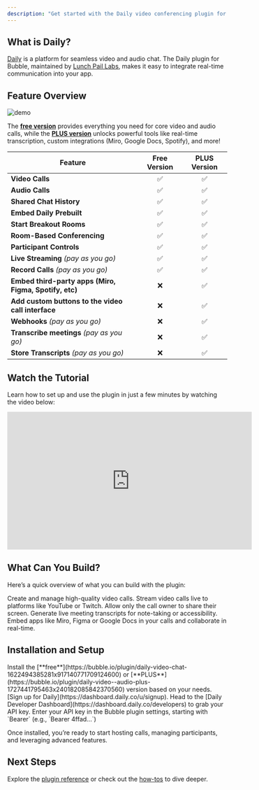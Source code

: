 ```yaml
---
description: "Get started with the Daily video conferencing plugin for Bubble."
---
```



## What is Daily?

[Daily](https://www.daily.co/) is a platform for seamless video and audio chat. The Daily plugin for Bubble, maintained by [Lunch Pail Labs](https://www.lunchpaillabs.com), makes it easy to integrate real-time communication into your app.

## Feature Overview

![demo](https://res.cloudinary.com/dpfmaccxx/image/upload/v1727828385/chatplugindemo_yxpv8u.gif)

The [**free version**](https://bubble.io/plugin/daily-video-chat-1622494385281x917140771709124600) provides everything you need for core video and audio calls, while the [**PLUS version**](https://bubble.io/plugin/daily-video--audio-plus-1727441795463x240182085842370560) unlocks powerful tools like real-time transcription, custom integrations (Miro, Google Docs, Spotify), and more!

| **Feature**                                            | **Free Version** | **PLUS Version** |
| ------------------------------------------------------ | :--------------: | :--------------: |
| **Video Calls**                                        |        ✅        |        ✅        |
| **Audio Calls**                                        |        ✅        |        ✅        |
| **Shared Chat History**                                |        ✅        |        ✅        |
| **Embed Daily Prebuilt**                               |        ✅        |        ✅        |
| **Start Breakout Rooms**                               |        ✅        |        ✅        |
| **Room-Based Conferencing**                            |        ✅        |        ✅        |
| **Participant Controls**                               |        ✅        |        ✅        |
| **Live Streaming** _(pay as you go)_                   |        ✅        |        ✅        |
| **Record Calls** _(pay as you go)_                     |        ✅        |        ✅        |
| **Embed third-party apps (Miro, Figma, Spotify, etc)** |        ❌        |        ✅        |
| **Add custom buttons to the video call interface**     |        ❌        |        ✅        |
| **Webhooks** _(pay as you go)_                         |        ❌        |        ✅        |
| **Transcribe meetings** _(pay as you go)_              |        ❌        |        ✅        |
| **Store Transcripts** _(pay as you go)_                |        ❌        |        ✅        |

## Watch the Tutorial

Learn how to set up and use the plugin in just a few minutes by watching the video below:

<iframe
  width="560"
  height="315"
  src="https://www.youtube.com/embed/jQGVUxl9WV4"
  title="YouTube video player"
  frameborder="0"
  allow="accelerometer; autoplay; clipboard-write; encrypted-media; gyroscope; picture-in-picture"
  allowfullscreen
></iframe>

## What Can You Build?

Here’s a quick overview of what you can build with the plugin:

<CardGroup cols={3}>
  <Card
    title="Video calls"
    icon="video"
    href="https://www.daily.co/blog/integrate-daily-video-chat-in-your-bubble-app-in-less-than-30-minutes"
  >
    Create and manage high-quality video calls.
  </Card>
  <Card
    title="Live streams"
    icon="tv"
    href="/bubble/daily/how-tos/set-up-livestream"
  >
    Stream video calls live to platforms like YouTube or Twitch.
  </Card>
  <Card
    title="Broadcasts"
    icon="airplay"
    href="/bubble/daily/how-tos/owner-only-broadcast"
  >
    Allow only the call owner to share their screen.
  </Card>
</CardGroup>

<CardGroup cols={2}>
  <Card
    title="Real-Time Transcriptions"
    icon="text"
    href="/bubble/daily/how-tos/transcribe-a-meeting"
  >
    Generate live meeting transcripts for note-taking or accessibility.
  </Card>
  <Card
    title="Collaborative Apps"
    icon="share"
    href="/bubble/daily/how-tos/add-custom-integrations"
  >
    Embed apps like Miro, Figma or Google Docs in your calls and collaborate in
    real-time.
  </Card>
</CardGroup>

## Installation and Setup

<Steps>
  <Step title="Install the plugin">
    Install the
    [**free**](https://bubble.io/plugin/daily-video-chat-1622494385281x917140771709124600)
    or
    [**PLUS**](https://bubble.io/plugin/daily-video--audio-plus-1727441795463x240182085842370560)
    version based on your needs.
  </Step>
  <Step title="Create a Daily account">
    [Sign up for Daily](https://dashboard.daily.co/u/signup).
  </Step>
  <Step title="Get Your API Key">
    Head to the [Daily Developer
    Dashboard](https://dashboard.daily.co/developers) to grab your API key.
  </Step>
  <Step title="Configure the Plugin">
    Enter your API key in the Bubble plugin settings, starting with `Bearer`
    (e.g., `Bearer 4ffad...`)
  </Step>
</Steps>

Once installed, you’re ready to start hosting calls, managing participants, and leveraging advanced features.

## Next Steps

Explore the [plugin reference](/bubble/daily/plugin-reference/actions/create-room) or check out the [how-tos](/bubble/daily/how-tos/use-daily-events) to dive deeper.

<dailyBubbleFooter />
